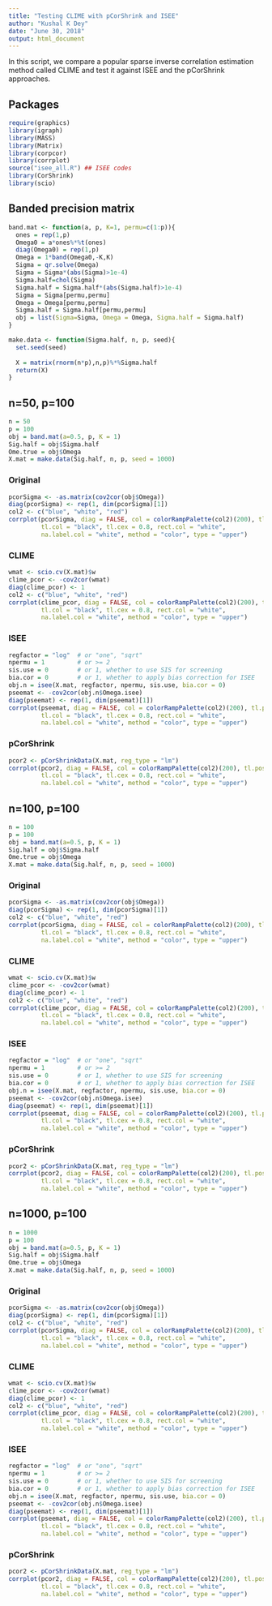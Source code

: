 ```yaml
---
title: "Testing CLIME with pCorShrink and ISEE"
author: "Kushal K Dey"
date: "June 30, 2018"
output: html_document
---
```


In this script, we compare a popular sparse inverse correlation estimation method called CLIME and test it against ISEE and the pCorShrink approaches. 

## Packages

```r
require(graphics)
library(igraph)
library(MASS) 
library(Matrix)
library(corpcor)
library(corrplot)
source("isee_all.R") ## ISEE codes
library(CorShrink)
library(scio)
```

## Banded precision matrix

```r
band.mat <- function(a, p, K=1, permu=c(1:p)){
  ones = rep(1,p)
  Omega0 = a*ones%*%t(ones)
  diag(Omega0) = rep(1,p)
  Omega = 1*band(Omega0,-K,K)
  Sigma = qr.solve(Omega)
  Sigma = Sigma*(abs(Sigma)>1e-4)
  Sigma.half=chol(Sigma)
  Sigma.half = Sigma.half*(abs(Sigma.half)>1e-4)
  Sigma = Sigma[permu,permu]
  Omega = Omega[permu,permu]
  Sigma.half = Sigma.half[permu,permu]
  obj = list(Sigma=Sigma, Omega = Omega, Sigma.half = Sigma.half)
}

make.data <- function(Sigma.half, n, p, seed){
  set.seed(seed)  
  
  X = matrix(rnorm(n*p),n,p)%*%Sigma.half
  return(X)
}
```


## n=50, p=100

```r
n = 50
p = 100
obj = band.mat(a=0.5, p, K = 1)
Sig.half = obj$Sigma.half
Ome.true = obj$Omega
X.mat = make.data(Sig.half, n, p, seed = 1000)
```

### Original

```r
pcorSigma <- -as.matrix(cov2cor(obj$Omega))
diag(pcorSigma) <- rep(1, dim(pcorSigma)[1])
col2 <- c("blue", "white", "red")
corrplot(pcorSigma, diag = FALSE, col = colorRampPalette(col2)(200), tl.pos = "td", 
         tl.col = "black", tl.cex = 0.8, rect.col = "white", 
         na.label.col = "white", method = "color", type = "upper")
```

### CLIME

```r
wmat <- scio.cv(X.mat)$w
clime_pcor <- -cov2cor(wmat)
diag(clime_pcor) <- 1
col2 <- c("blue", "white", "red")
corrplot(clime_pcor, diag = FALSE, col = colorRampPalette(col2)(200), tl.pos = "td", 
         tl.col = "black", tl.cex = 0.8, rect.col = "white", 
         na.label.col = "white", method = "color", type = "upper")

```

### ISEE
```r
regfactor = "log"  # or "one", "sqrt"
npermu = 1         # or >= 2
sis.use = 0        # or 1, whether to use SIS for screening
bia.cor = 0        # or 1, whether to apply bias correction for ISEE
obj.n = isee(X.mat, regfactor, npermu, sis.use, bia.cor = 0) 
pseemat <- -cov2cor(obj.n$Omega.isee)
diag(pseemat) <- rep(1, dim(pseemat)[1])
corrplot(pseemat, diag = FALSE, col = colorRampPalette(col2)(200), tl.pos = "td", 
         tl.col = "black", tl.cex = 0.8, rect.col = "white", 
         na.label.col = "white", method = "color", type = "upper")

```

### pCorShrink

```r
pcor2 <- pCorShrinkData(X.mat, reg_type = "lm")
corrplot(pcor2, diag = FALSE, col = colorRampPalette(col2)(200), tl.pos = "td", 
         tl.col = "black", tl.cex = 0.8, rect.col = "white", 
         na.label.col = "white", method = "color", type = "upper")
```


## n=100, p=100

```r
n = 100
p = 100
obj = band.mat(a=0.5, p, K = 1)
Sig.half = obj$Sigma.half
Ome.true = obj$Omega
X.mat = make.data(Sig.half, n, p, seed = 1000)
```

### Original

```r
pcorSigma <- -as.matrix(cov2cor(obj$Omega))
diag(pcorSigma) <- rep(1, dim(pcorSigma)[1])
col2 <- c("blue", "white", "red")
corrplot(pcorSigma, diag = FALSE, col = colorRampPalette(col2)(200), tl.pos = "td", 
         tl.col = "black", tl.cex = 0.8, rect.col = "white", 
         na.label.col = "white", method = "color", type = "upper")
```

### CLIME

```r
wmat <- scio.cv(X.mat)$w
clime_pcor <- -cov2cor(wmat)
diag(clime_pcor) <- 1
col2 <- c("blue", "white", "red")
corrplot(clime_pcor, diag = FALSE, col = colorRampPalette(col2)(200), tl.pos = "td", 
         tl.col = "black", tl.cex = 0.8, rect.col = "white", 
         na.label.col = "white", method = "color", type = "upper")

```

### ISEE
```r
regfactor = "log"  # or "one", "sqrt"
npermu = 1         # or >= 2
sis.use = 0        # or 1, whether to use SIS for screening
bia.cor = 0        # or 1, whether to apply bias correction for ISEE
obj.n = isee(X.mat, regfactor, npermu, sis.use, bia.cor = 0) 
pseemat <- -cov2cor(obj.n$Omega.isee)
diag(pseemat) <- rep(1, dim(pseemat)[1])
corrplot(pseemat, diag = FALSE, col = colorRampPalette(col2)(200), tl.pos = "td", 
         tl.col = "black", tl.cex = 0.8, rect.col = "white", 
         na.label.col = "white", method = "color", type = "upper")

```

### pCorShrink

```r
pcor2 <- pCorShrinkData(X.mat, reg_type = "lm")
corrplot(pcor2, diag = FALSE, col = colorRampPalette(col2)(200), tl.pos = "td", 
         tl.col = "black", tl.cex = 0.8, rect.col = "white", 
         na.label.col = "white", method = "color", type = "upper")
```



## n=1000, p=100

```r
n = 1000
p = 100
obj = band.mat(a=0.5, p, K = 1)
Sig.half = obj$Sigma.half
Ome.true = obj$Omega
X.mat = make.data(Sig.half, n, p, seed = 1000)
```

### Original

```r
pcorSigma <- -as.matrix(cov2cor(obj$Omega))
diag(pcorSigma) <- rep(1, dim(pcorSigma)[1])
col2 <- c("blue", "white", "red")
corrplot(pcorSigma, diag = FALSE, col = colorRampPalette(col2)(200), tl.pos = "td", 
         tl.col = "black", tl.cex = 0.8, rect.col = "white", 
         na.label.col = "white", method = "color", type = "upper")
```

### CLIME

```r
wmat <- scio.cv(X.mat)$w
clime_pcor <- -cov2cor(wmat)
diag(clime_pcor) <- 1
col2 <- c("blue", "white", "red")
corrplot(clime_pcor, diag = FALSE, col = colorRampPalette(col2)(200), tl.pos = "td", 
         tl.col = "black", tl.cex = 0.8, rect.col = "white", 
         na.label.col = "white", method = "color", type = "upper")

```

### ISEE
```r
regfactor = "log"  # or "one", "sqrt"
npermu = 1         # or >= 2
sis.use = 0        # or 1, whether to use SIS for screening
bia.cor = 0        # or 1, whether to apply bias correction for ISEE
obj.n = isee(X.mat, regfactor, npermu, sis.use, bia.cor = 0) 
pseemat <- -cov2cor(obj.n$Omega.isee)
diag(pseemat) <- rep(1, dim(pseemat)[1])
corrplot(pseemat, diag = FALSE, col = colorRampPalette(col2)(200), tl.pos = "td", 
         tl.col = "black", tl.cex = 0.8, rect.col = "white", 
         na.label.col = "white", method = "color", type = "upper")

```

### pCorShrink

```r
pcor2 <- pCorShrinkData(X.mat, reg_type = "lm")
corrplot(pcor2, diag = FALSE, col = colorRampPalette(col2)(200), tl.pos = "td", 
         tl.col = "black", tl.cex = 0.8, rect.col = "white", 
         na.label.col = "white", method = "color", type = "upper")
```

